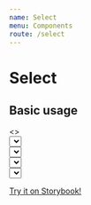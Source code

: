 ```yaml
---
name: Select
menu: Components
route: /select
---
```



# Select

<PropsTable of={Select} />

## Basic usage

<Playground>
  <ThemeProvider theme={welp_ar.theme}>
    <>
      <GlobalStyle theme={welp_ar.theme} />
      <div style={{margin:'20px'}}>
      <Select
        placeholder='Ingrese un brand'
        label='Seleccione un brand'
        options={[
          { label: 'Mango', value: 'mango' },
          { label: 'Welp', value: 'welp' },
          { label: 'Posta', value: 'posta' }
        ]}
      />
      </div>
      <div style={{margin:'20px'}}>
      <Select
        placeholder='Ingrese un brand'
        label='Seleccione un brand'
        options={[
          { label: 'Mango', value: 'mango' },
          { label: 'Welp', value: 'welp' },
          { label: 'Posta', value: 'posta' }
        ]}
        meta={{
            dirty: true,
            touched: true,
            visited: true,
            valid:true
          }}
      />
    </div>
    <div style={{margin:'20px'}}>
      <Select
        placeholder='Ingrese un brand'
        label='Seleccione un brand'
        options={[
          { label: 'Mango', value: 'mango' },
          { label: 'Welp', value: 'welp' },
          { label: 'Posta', value: 'posta' }
        ]}
        meta={{
            error: true,
            dirty: true,
            touched: true,
            visited: true,
          }}
      />
    </div>
    <div style={{margin:'20px'}}>
      <Select
        placeholder='Ingrese un banco'
        label='Seleccione un banco'
        options={[
          {
            "label": "Banco de la Provincia de Buenos Aires",
            "value": "014"
          },
          {
            "label": "Banco Galicia",
            "value": "007"
          },
          {
            "label": "Santander Rio",
            "value": "072"
          },
          {
            "label": "Banco Nacion",
            "value": "011"
          },
          {
            "label": "-",
            "value": "-"
          },
          {
            "label": "Banco Ciudad",
            "value": "029"
          },
          {
            "label": "Banco Columbia",
            "value": "389"
          },
          {
            "label": "Banco Comafi",
            "value": "299"
          },
          {
            "label": "Banco Corrientes",
            "value": "094"
          },
          {
            "label": "Banco de Formosa",
            "value": "315"
          },
          {
            "label": "Banco de La Pampa",
            "value": "093"
          },
          {
            "label": "Banco de la Provincia de Buenos Aires",
            "value": "014"
          },
          {
            "label": "Banco de la Provincia de Chubut",
            "value": "083"
          },
          {
            "label": "Banco de la Provincia de Cordoba",
            "value": "020"
          },
          {
            "label": "Banco de la Provincia de Neuquen",
            "value": "097"
          },
          {
            "label": "Banco de Tierra Del Fuego",
            "value": "268"
          },
          {
            "label": "Banco Frances",
            "value": "017"
          },
          {
            "label": "Banco Galicia",
            "value": "007"
          },
          {
            "label": "Banco Hipotecario",
            "value": "044"
          },
          {
            "label": "Banco Industrial S.A.",
            "value": "322"
          },
          {
            "label": "Banco Itau",
            "value": "259"
          },
          {
            "label": "Banco Macro",
            "value": "285"
          },
          {
            "label": "Banco Municipal de Rosario",
            "value": "065"
          },
          {
            "label": "Banco Nacion",
            "value": "011"
          },
          {
            "label": "Banco Patagonia",
            "value": "034"
          },
          {
            "label": "Banco Piano",
            "value": "301"
          },
          {
            "label": "Banco Regional de Cuyo",
            "value": "079"
          },
          {
            "label": "Banco San Juan",
            "value": "045"
          },
          {
            "label": "Banco Santa Cruz",
            "value": "086"
          },
          {
            "label": "Banco Santa Fe",
            "value": "330"
          },
          {
            "label": "Banco Santiago Del Estero",
            "value": "321"
          },
          {
            "label": "Banco Supervielle",
            "value": "027"
          },
          {
            "label": "Banco Tucuman",
            "value": "060"
          },
          {
            "label": "Citibank",
            "value": "016"
          },
          {
            "label": "HSBC",
            "value": "150"
          },
          {
            "label": "Nuevo Banco de Entre Rios",
            "value": "386"
          },
          {
            "label": "Nuevo Banco de la Rioja",
            "value": "309"
          },
          {
            "label": "Nuevo Banco del Chaco",
            "value": "311"
          },
          {
            "label": "Santander Rio",
            "value": "072"
          },
          {
            "label": "Standard Bank / ICBC",
            "value": "015"
          },
          {
            "label": "Banco Credicoop",
            "value": "191"
          },
          {
            "label": "Banco Finansur S.A.",
            "value": "303"
          }
        ]}
        meta={{
            error: true,
            dirty: true,
            touched: true,
            visited: true,
          }}
      />
    </div>
    </>

  </ThemeProvider>
</Playground>

[Try it on Storybook!](./storybook/index.html?path=/story/select--with-default-props)
